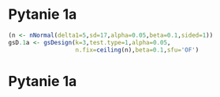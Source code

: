 # Pytanie 1a 

\small

\begin{block}{\textcolor{blue}{Analizę planujemy dla hipotezy:}}

\[ \left\{ 
  \begin{array}{l }
    \mathbb{H}_{0}: \mu_{S}-\mu_{L}=0\\
    \mathbb{H}_{A}: \mu_{S}-\mu_{L} \ge 5
  \end{array} \right.\]

\end{block}


```r

(n <- nNormal(delta1=5,sd=17,alpha=0.05,beta=0.1,sided=1))
gsD.1a <- gsDesign(k=3,test.type=1,alpha=0.05,
                   n.fix=ceiling(n),beta=0.1,sfu='OF')

```


# Pytanie 1a 

\begin{table}[ht]
\centering
\begin{tabular}{rrrrr}
  \hline
 & n & Z & Nominal p \\ 
  \hline
1 & 135.286 & 2.961 & 0.002 \\ 
  2 & 270.572 & 2.094 & 0.018 \\ 
  3 & 405.857 & 1.710 & 0.044 \\ 
   \hline
\end{tabular}
\caption{Plan analizy.}
\end{table}







